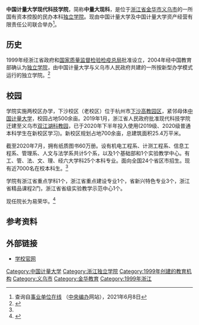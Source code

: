 {{高校
|名称    = 中国计量大学现代科技学院
|外文名  = CHINA JILIANG UNIVERSITY College of Modern Science and Technology
|图像    =
|图像说明=
|校训    = 知物明理、知行合一
|建校    ={{Start date|1999|07}}
|闭校    =
|类型    =[[独立学院|独立学院]]
|书记    = [[张勇_(浙江)|张勇]]
|院长    = [[易荣华|易荣华]]
|教师    = 
|职工    =
|学生    = 
|地址    = {{CHN}}[[浙江省|浙江省]][[义乌市|义乌市]]大学路8号
|校园环境=
|面积    = 
|代表色  =
|所属法人 =[[中国计量大学|中国计量大学]]<br>中国计量大学资产经营有限责任公司
|邮编    = 
|电话    =
|网站    ={{URL|https://xdkj.cjlu.edu.cn/}}
|标志    =
|脚注    =
}}
'''中国计量大学现代科技学院'''，简称'''中量大现科'''，是位于[[浙江省|浙江省]][[金华市|金华市]][[义乌市|义乌市]]的一所国有资本控股的民办本科[[独立学院|独立学院]]。现由中国计量大学及中国计量大学资产经营有限责任公司联合举办<ref>查询自[http://www.gjsy.gov.cn/cxzl/ 事业单位在线] {{Wayback|url=http://www.gjsy.gov.cn/cxzl/ |date=20180222072940 }}（[[中央编办|中央编办]]网站），2021年6月8日</ref>。

== 历史 ==
1999年经浙江省政府和[[国家质量监督检验检疫总局|国家质量监督检验检疫总局]]批准设立，2004年经中国教育部确认为[[独立学院|独立学院]]，由中国计量大学与义乌市人民政府共建的一所按新型办学模式运行的独立学院。<ref name="概况">{{cite web |url=http://xdkj.cjlu.edu.cn/redir.php?catalog_id=154 |language= |title=学院概况 |publisher=中国计量学院现代科技学院 |date= |accessdate=2015年6月3日 |archive-url=https://web.archive.org/web/20160304094823/http://xdkj.cjlu.edu.cn/redir.php?catalog_id=154 |archive-date=2016年3月4日 |dead-url=yes }}</ref>

== 校园 ==
学院实施两校区办学，下沙校区（老校区）位于杭州市[[下沙高教园区|下沙高教园区]]，紧邻母体[[中国计量大学|中国计量大学]]，校园占地500余亩。2019年1月，浙江省人民政府批准现代科技学院迁建至义乌市[[双江湖科教园|双江湖科教园]]，已于2020年下半年投入使用(2019级、2020级普通本科学生在新校区学习)。新校区规划占地700余亩，总建筑面积25.4万平米。

截至2020年7月，拥有纸质图书60万册。设有机电工程系、计测工程系、信息工程系、管理系、人文与法学系共计5个系，以及1个基础部和1个实验教学中心。有工、管、法、文、理、经六大学科25个本科专业。面向全国24个省区市招生。现有近7000名在校本科生。<ref name="概况"/>

学院有浙江省重点学科1个，浙江省重点建设专业1个，省新兴特色专业3个，浙江省精品课程2门，浙江省省级实验教学示范中心1个。

现任院长为易荣华。<ref>{{Cite web |url=http://xdkj.cjlu.edu.cn/redir.php?catalog_id=13399 |title=学院领导 |accessdate=2015-06-03 |archive-date=2016-03-30 |archive-url=https://web.archive.org/web/20160330164025/http://xdkj.cjlu.edu.cn/redir.php?catalog_id=13399 |dead-url=no }}</ref>

== 参考资料 ==
{{reflist}}

== 外部链接 ==
*[http://xdkj.cjlu.edu.cn/ 学校官网]{{Wayback|url=http://xdkj.cjlu.edu.cn/ |date=20150702032650 }}

{{浙江高等院校}}
{{独立学院}}
[[Category:中国计量大学|Category:中国计量大学]]
[[Category:浙江独立学院|Category:浙江独立学院]]
[[Category:1999年创建的教育机构|Category:1999年创建的教育机构]]
[[Category:义乌市|Category:义乌市]]
[[Category:金华教育|Category:金华教育]]
[[Category:1999年浙江|Category:1999年浙江]]
